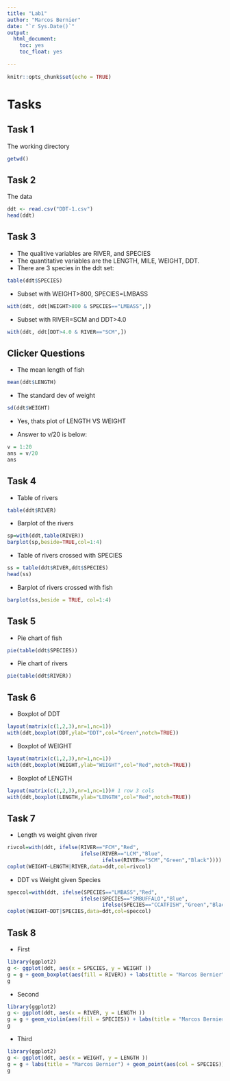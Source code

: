 ```yaml
---
title: "Lab1"
author: "Marcos Bernier"
date: "`r Sys.Date()`"
output: 
  html_document:
    toc: yes
    toc_float: yes
    
---
```


```r
knitr::opts_chunk$set(echo = TRUE)
```

# Tasks

## Task 1

The working directory

```r
getwd()
```

## Task 2

The data

```r
ddt <- read.csv("DDT-1.csv")
head(ddt)
```

## Task 3

* The qualitive variables are RIVER, and SPECIES
* The quantitative variables are the LENGTH, MILE, WEIGHT, DDT.
* There are 3 species in the ddt set:
```r
table(ddt$SPECIES)
```

* Subset with WEIGHT>800, SPECIES=LMBASS
```r
with(ddt, ddt[WEIGHT>800 & SPECIES=="LMBASS",])
```
* Subset with RIVER=SCM and DDT>4.0
```r
with(ddt, ddt[DDT>4.0 & RIVER=="SCM",])
```

## Clicker Questions

* The mean length of fish
```r
mean(ddt$LENGTH)
```
* The standard dev of weight
```r
sd(ddt$WEIGHT)
```

* Yes, thats plot of LENGTH VS WEIGHT

* Answer to v/20 is below:
```r
v = 1:20
ans = v/20
ans
```

  

## Task 4

* Table of rivers
```r
table(ddt$RIVER)
```
* Barplot of the rivers
```r
sp=with(ddt,table(RIVER))
barplot(sp,beside=TRUE,col=1:4)
```

* Table of rivers crossed with SPECIES
```r
ss = table(ddt$RIVER,ddt$SPECIES)
head(ss)
```
* Barplot of rivers crossed with fish
```r
barplot(ss,beside = TRUE, col=1:4)
```

## Task 5

* Pie chart of fish
```r
pie(table(ddt$SPECIES))
```

* Pie chart of rivers
```r
pie(table(ddt$RIVER))
```

## Task 6

* Boxplot of DDT
```r
layout(matrix(c(1,2,3),nr=1,nc=1))
with(ddt,boxplot(DDT,ylab="DDT",col="Green",notch=TRUE))
```

* Boxplot of WEIGHT
```r
layout(matrix(c(1,2,3),nr=1,nc=1))
with(ddt,boxplot(WEIGHT,ylab="WEIGHT",col="Red",notch=TRUE))
```

* Boxplot of LENGTH
```r
layout(matrix(c(1,2,3),nr=1,nc=1))# 1 row 3 cols
with(ddt,boxplot(LENGTH,ylab="LENGTH",col="Red",notch=TRUE))
```

## Task 7

* Length vs weight given river
```r
rivcol=with(ddt, ifelse(RIVER=="FCM","Red",
                        ifelse(RIVER=="LCM","Blue",
                               ifelse(RIVER=="SCM","Green","Black"))))
coplot(WEIGHT~LENGTH|RIVER,data=ddt,col=rivcol)
```

* DDT vs Weight given Species
```r
speccol=with(ddt, ifelse(SPECIES=="LMBASS","Red",
                        ifelse(SPECIES=="SMBUFFALO","Blue",
                               ifelse(SPECIES=="CCATFISH","Green","Black"))))
coplot(WEIGHT~DDT|SPECIES,data=ddt,col=speccol)
```

## Task 8

* First
```r
library(ggplot2)
g <- ggplot(ddt, aes(x = SPECIES, y = WEIGHT ))
g = g + geom_boxplot(aes(fill = RIVER)) + labs(title = "Marcos Bernier")
g
```

* Second
```r
library(ggplot2)
g <- ggplot(ddt, aes(x = RIVER, y = LENGTH ))
g = g + geom_violin(aes(fill = SPECIES)) + labs(title = "Marcos Bernier")
g
```

* Third
```r
library(ggplot2)
g <- ggplot(ddt, aes(x = WEIGHT, y = LENGTH ))
g = g + labs(title = "Marcos Bernier") + geom_point(aes(col = SPECIES))
g
```

